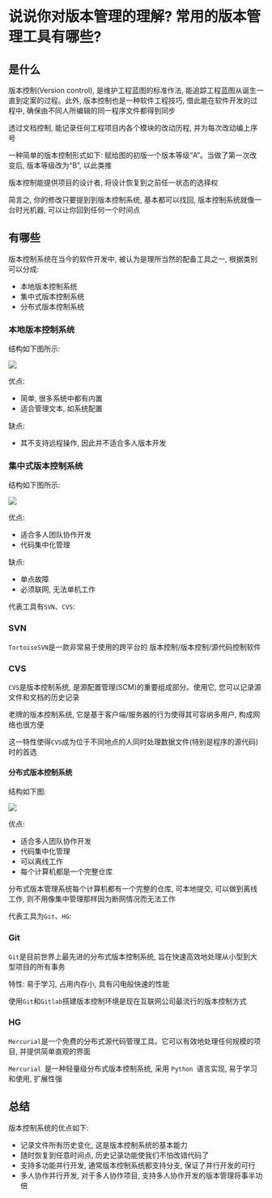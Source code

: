 # 说说你对版本管理的理解? 常用的版本管理工具有哪些? 

## 是什么

版本控制(Version control), 是维护工程蓝图的标准作法, 能追踪工程蓝图从诞生一直到定案的过程。此外, 版本控制也是一种软件工程技巧, 借此能在软件开发的过程中, 确保由不同人所编辑的同一程序文件都得到同步

透过文档控制, 能记录任何工程项目内各个模块的改动历程, 并为每次改动编上序号

一种简单的版本控制形式如下: 赋给图的初版一个版本等级“A”。当做了第一次改变后, 版本等级改为“B”, 以此类推

版本控制能提供项目的设计者, 将设计恢复到之前任一状态的选择权

简言之, 你的修改只要提到到版本控制系统, 基本都可以找回, 版本控制系统就像一台时光机器, 可以让你回到任何一个时间点

## 有哪些

版本控制系统在当今的软件开发中, 被认为是理所当然的配备工具之一, 根据类别可以分成: 

- 本地版本控制系统
- 集中式版本控制系统
- 分布式版本控制系统

### 本地版本控制系统

结构如下图所示: 

![](https://static.vue-js.com/c545ded0-f5ad-11eb-ab90-d9ae814b240d.png)

优点: 

- 简单, 很多系统中都有内置
- 适合管理文本, 如系统配置

缺点: 

- 其不支持远程操作, 因此并不适合多人版本开发

### 集中式版本控制系统

结构如下图所示: 

![](https://static.vue-js.com/8b4b3040-f5ad-11eb-85f6-6fac77c0c9b3.png)

优点: 

- 适合多人团队协作开发
- 代码集中化管理

缺点: 

- 单点故障
- 必须联网, 无法单机工作

代表工具有`SVN`、`CVS`: 

### SVN

`TortoiseSVN`是一款非常易于使用的跨平台的 版本控制/版本控制/源代码控制软件

### CVS

`CVS`是版本控制系统, 是源配置管理(SCM)的重要组成部分。使用它, 您可以记录源文件和文档的历史记录

老牌的版本控制系统, 它是基于客户端/服务器的行为使得其可容纳多用户, 构成网络也很方便

这一特性使得`CVS`成为位于不同地点的人同时处理数据文件(特别是程序的源代码)时的首选

#### 分布式版本控制系统

结构如下图: 

![](https://static.vue-js.com/4301a260-f5ad-11eb-85f6-6fac77c0c9b3.png)

优点: 

- 适合多人团队协作开发
- 代码集中化管理
- 可以离线工作
- 每个计算机都是一个完整仓库

分布式版本管理系统每个计算机都有一个完整的仓库, 可本地提交, 可以做到离线工作, 则不用像集中管理那样因为断网情况而无法工作

代表工具为`Git`、`HG`: 

### Git

`Git`是目前世界上最先进的分布式版本控制系统, 旨在快速高效地处理从小型到大型项目的所有事务

特性: 易于学习, 占用内存小, 具有闪电般快速的性能

使用`Git`和`Gitlab`搭建版本控制环境是现在互联网公司最流行的版本控制方式

### HG

`Mercurial`是一个免费的分布式源代码管理工具。它可以有效地处理任何规模的项目, 并提供简单直观的界面

`Mercurial `是一种轻量级分布式版本控制系统, 采用 `Python `语言实现, 易于学习和使用, 扩展性强

## 总结

版本控制系统的优点如下: 

- 记录文件所有历史变化, 这是版本控制系统的基本能力
- 随时恢复到任意时间点, 历史记录功能使我们不怕改错代码了
- 支持多功能并行开发, 通常版本控制系统都支持分支, 保证了并行开发的可行
- 多人协作并行开发, 对于多人协作项目, 支持多人协作开发的版本管理将事半功倍
